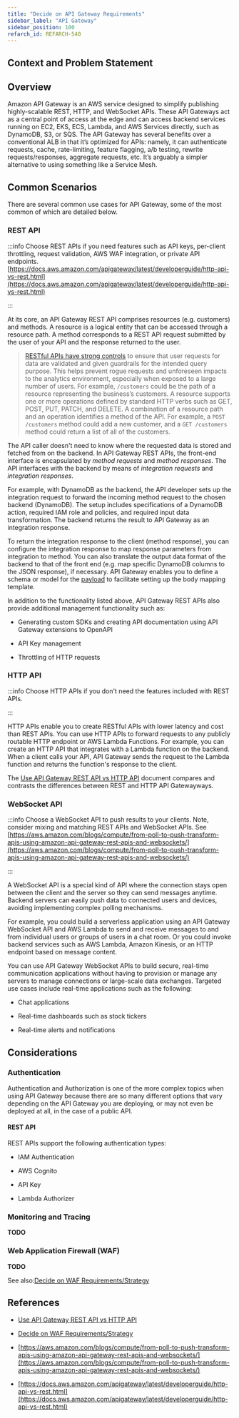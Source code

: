 ```yaml
---
title: "Decide on API Gateway Requirements"
sidebar_label: "API Gateway"
sidebar_position: 100
refarch_id: REFARCH-540
---
```


## Context and Problem Statement

## Overview

Amazon API Gateway is an AWS service designed to simplify publishing highly-scalable REST, HTTP, and WebSocket APIs. These API Gateways act as a central point of access at the edge and can access backend services running on EC2, EKS, ECS, Lambda, and AWS Services directly, such as DynamoDB, S3, or SQS. The API Gateway has several benefits over a conventional ALB in that it’s optimized for APIs: namely, it can authenticate requests, cache, rate-limiting, feature flagging, a/b testing, rewrite requests/responses, aggregate requests, etc. It’s arguably a simpler alternative to using something like a Service Mesh.

## Common Scenarios
There are several common use cases for API Gateway, some of the most common of which are detailed below.

### REST API

:::info
Choose REST APIs if you need features such as API keys, per-client throttling, request validation, AWS WAF integration, or private API endpoints.
[https://docs.aws.amazon.com/apigateway/latest/developerguide/http-api-vs-rest.html](https://docs.aws.amazon.com/apigateway/latest/developerguide/http-api-vs-rest.html)

:::

At its core, an API Gateway REST API comprises resources (e.g. customers) and methods. A resource is a logical entity that can be accessed through a resource path. A method corresponds to a REST API request submitted by the user of your API and the response returned to the user.

> [RESTful APIs have strong controls](https://aws.amazon.com/blogs/compute/from-poll-to-push-transform-apis-using-amazon-api-gateway-rest-apis-and-websockets/#:~:text=RESTful%20APIs%20have%20strong%20controls%20to%20ensure%20that%20user%20requests%20for%20data%20are%20validated%20and%20given%20guardrails%20for%20the%20intended%20query%20purpose.%20This%20helps%20prevent%20rogue%20requests%20and%20unforeseen%20impacts%20to%20the%20analytics%20environment%2C%20especially%20when%20exposed%20to%20a%20large%20number%20of%20users.) to ensure that user requests for data are validated and given guardrails for the intended query purpose. This helps prevent rogue requests and unforeseen impacts to the analytics environment, especially when exposed to a large number of users.
For example, `/customers` could be the path of a resource representing the business’s customers. A resource supports one or more operations defined by standard HTTP verbs such as GET, POST, PUT, PATCH, and DELETE. A combination of a resource path and an operation identifies a method of the API. For example, a `POST /customers` method could add a new customer, and a `GET /customers` method could return a list of all of the customers.

The API caller doesn't need to know where the requested data is stored and fetched from on the backend. In API Gateway REST APIs, the front-end interface is encapsulated by _method requests_ and _method responses_. The API interfaces with the backend by means of _integration requests_ and _integration responses_.

For example, with DynamoDB as the backend, the API developer sets up the integration request to forward the incoming method request to the chosen backend (DynamoDB). The setup includes specifications of a DynamoDB action, required IAM role and policies, and required input data transformation. The backend returns the result to API Gateway as an integration response.

To return the integration response to the client (method response), you can configure the integration response to map response parameters from integration to method. You can also translate the output data format of the backend to that of the front end (e.g. map specific DynamoDB columns to the JSON response), if necessary. API Gateway enables you to define a schema or model for the [payload](https://en.wikipedia.org/wiki/Payload_(computing)) to facilitate setting up the body mapping template.

In addition to the functionality listed above, API Gateway REST APIs also provide additional management functionality such as:

- Generating custom SDKs and creating API documentation using API Gateway extensions to OpenAPI

- API Key management

- Throttling of HTTP requests

### HTTP API

:::info
Choose HTTP APIs if you don't need the features included with REST APIs.

:::

HTTP APIs enable you to create RESTful APIs with lower latency and cost than REST APIs. You can use HTTP APIs to forward requests to any publicly routable HTTP endpoint or AWS Lambda Functions. For example, you can create an HTTP API that integrates with a Lambda function on the backend. When a client calls your API, API Gateway sends the request to the Lambda function and returns the function's response to the client.

The [Use API Gateway REST API vs HTTP API](/resources/adrs/adopted/use-api-gateway-rest-api-vs-http-api) document compares and contrasts the differences between REST and HTTP API Gatewayways.

### WebSocket API

:::info
 Choose a WebSocket API to push results to your clients. Note, consider mixing and matching REST APIs and WebSocket APIs. See [https://aws.amazon.com/blogs/compute/from-poll-to-push-transform-apis-using-amazon-api-gateway-rest-apis-and-websockets/](https://aws.amazon.com/blogs/compute/from-poll-to-push-transform-apis-using-amazon-api-gateway-rest-apis-and-websockets/)

:::

A WebSocket API is a special kind of API where the connection stays open between the client and the server so they can send messages anytime. Backend servers can easily push data to connected users and devices, avoiding implementing complex polling mechanisms.

For example, you could build a serverless application using an API Gateway WebSocket API and AWS Lambda to send and receive messages to and from individual users or groups of users in a chat room. Or you could invoke backend services such as AWS Lambda, Amazon Kinesis, or an HTTP endpoint based on message content.

You can use API Gateway WebSocket APIs to build secure, real-time communication applications without having to provision or manage any servers to manage connections or large-scale data exchanges. Targeted use cases include real-time applications such as the following:

- Chat applications

- Real-time dashboards such as stock tickers

- Real-time alerts and notifications

## Considerations

### Authentication

Authentication and Authorization is one of the more complex topics when using API Gateway because there are so many different options that vary depending on the API Gateway you are deploying, or may not even be deployed at all, in the case of a public API.

#### REST API

REST APIs support the following authentication types:

- IAM Authentication

- AWS Cognito

- API Key

- Lambda Authorizer

### Monitoring and Tracing

**TODO**

### Web Application Firewall (WAF)

**TODO**

See also:[Decide on WAF Requirements/Strategy](/layers/security-and-compliance/design-decisions/decide-on-waf-requirements-strategy)

## References

- [Use API Gateway REST API vs HTTP API](/resources/adrs/adopted/use-api-gateway-rest-api-vs-http-api)

- [Decide on WAF Requirements/Strategy](/layers/security-and-compliance/design-decisions/decide-on-waf-requirements-strategy)

- [https://aws.amazon.com/blogs/compute/from-poll-to-push-transform-apis-using-amazon-api-gateway-rest-apis-and-websockets/](https://aws.amazon.com/blogs/compute/from-poll-to-push-transform-apis-using-amazon-api-gateway-rest-apis-and-websockets/)

- [https://docs.aws.amazon.com/apigateway/latest/developerguide/http-api-vs-rest.html](https://docs.aws.amazon.com/apigateway/latest/developerguide/http-api-vs-rest.html)



